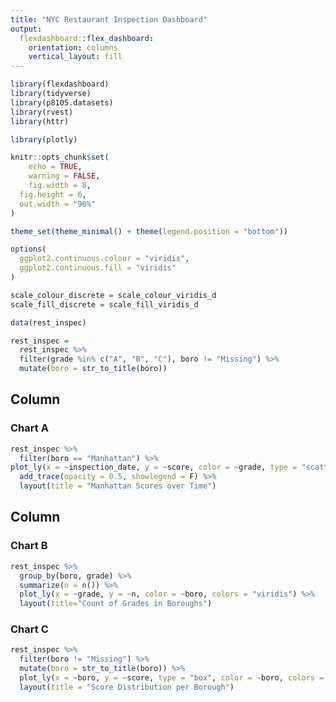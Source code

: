 ```yaml
---
title: "NYC Restaurant Inspection Dashboard"
output: 
  flexdashboard::flex_dashboard:
    orientation: columns
    vertical_layout: fill
---
```


```r
library(flexdashboard)
library(tidyverse)
library(p8105.datasets)
library(rvest)
library(httr)

library(plotly)

knitr::opts_chunk$set(
	echo = TRUE,
	warning = FALSE,
	fig.width = 8, 
  fig.height = 6,
  out.width = "90%"
)

theme_set(theme_minimal() + theme(legend.position = "bottom"))

options(
  ggplot2.continuous.colour = "viridis",
  ggplot2.continuous.fill = "viridis"
)

scale_colour_discrete = scale_colour_viridis_d
scale_fill_discrete = scale_fill_viridis_d

data(rest_inspec)

rest_inspec =
  rest_inspec %>% 
  filter(grade %in% c("A", "B", "C"), boro != "Missing") %>% 
  mutate(boro = str_to_title(boro))
```

Column {data-width=650}
-----------------------------------------------------------------------

### Chart A

```r
rest_inspec %>%
  filter(boro == "Manhattan") %>% 
plot_ly(x = ~inspection_date, y = ~score, color = ~grade, type = "scatter", mode = "markers", colors = "viridis") %>% 
  add_trace(opacity = 0.5, showlegend = F) %>% 
  layout(title = "Manhattan Scores over Time")
```

Column {data-width=350}
-----------------------------------------------------------------------

### Chart B

```r
rest_inspec %>% 
  group_by(boro, grade) %>% 
  summarize(n = n()) %>% 
  plot_ly(x = ~grade, y = ~n, color = ~boro, colors = "viridis") %>% 
  layout(title="Count of Grades in Boroughs")
```

### Chart C

```r
rest_inspec %>% 
  filter(boro != "Missing") %>% 
  mutate(boro = str_to_title(boro)) %>% 
  plot_ly(x = ~boro, y = ~score, type = "box", color = ~boro, colors = "viridis") %>% 
  layout(title = "Score Distribution per Borough")
```

